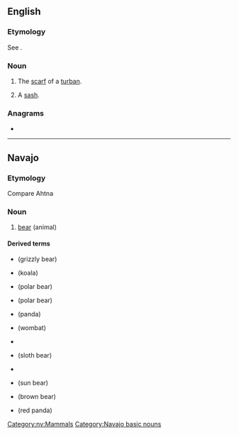 ==English==

===Etymology===
See {{m|en|sash}}.

===Noun===
{{en-noun|es}}

# {{lb|en|obsolete}} The [[scarf]] of a [[turban]].
#: {{rfquotek|Fuller}}
# {{lb|en|obsolete}} A [[sash]].

{{Webster 1913}}

===Anagrams===
* {{anagrams|en|shahs}}

----

==Navajo==
{{wikipedia|lang=nv}}

===Etymology===
Compare Ahtna {{l|aht|sos}}

===Noun===
{{head|nv|noun}}

# [[bear]] (animal)

====Derived terms====
* {{l|nv|shash bighą́ąʼgi hadzíbáhí}} (grizzly bear)
* {{l|nv|shash bizaʼazis hólóní}} (koala)
* {{l|nv|shash łigaígíí}} (polar bear)
* {{l|nv|shash łigaii}} (polar bear)
* {{l|nv|shash łizhin dóó łigaígíí}} (panda)
* {{l|nv|shash naʼazísí}} (wombat)
* {{l|nv|shash nátʼoh}}
* {{l|nv|shash ndilnaʼii}} (sloth bear)
* {{l|nv|shash yáázh}}
* {{l|nv|shash yázhí}} (sun bear)
* {{l|nv|shashtsoh}} (brown bear)
* {{l|nv|tsinlátah shash łichíʼígíí}} (red panda)

[[Category:nv:Mammals]]
[[Category:Navajo basic nouns]]